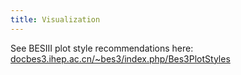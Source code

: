 ```yaml
---
title: Visualization
---
```


See BESIII plot style recommendations here: <br>
[docbes3.ihep.ac.cn/~bes3/index.php/Bes3PlotStyles](https://docbes3.ihep.ac.cn/~bes3/index.php/Bes3PlotStyles)
